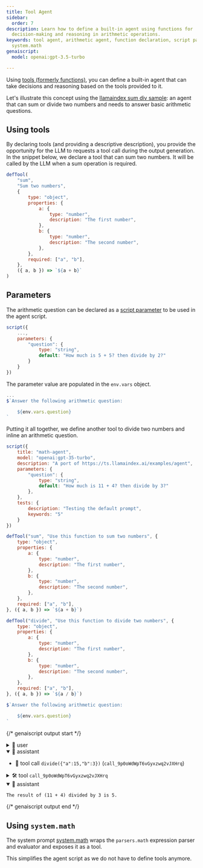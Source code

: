 ```yaml
---
title: Tool Agent
sidebar:
  order: 7
description: Learn how to define a built-in agent using functions for
  decision-making and reasoning in arithmetic operations.
keywords: tool agent, arithmetic agent, function declaration, script parameters,
  system.math
genaiscript:
  model: openai:gpt-3.5-turbo

---
```



Using [tools (formerly functions)](/genaiscript/reference/scripts/tools),
you can define a built-in agent that can take decisions
and reasoning based on the tools provided to it.

Let's illustrate this concept using the [llamaindex sum div sample](https://ts.llamaindex.ai/examples/agent):
an agent that can sum or divide two numbers and needs to answer basic arithmetic questions.

## Using tools

By declaring tools (and providing a descriptive description), you provide the opportunity
for the LLM to requests a tool call during the output generation. In the snippet below,
we declare a tool that can sum two numbers. It will be called by the LLM when a sum operation
is required.

```js "defTool"
defTool(
    "sum",
    "Sum two numbers",
    {
        type: "object",
        properties: {
            a: {
                type: "number",
                description: "The first number",
            },
            b: {
                type: "number",
                description: "The second number",
            },
        },
        required: ["a", "b"],
    },
    ({ a, b }) => `${a + b}`
)
```

## Parameters

The arithmetic question can be declared as a [script parameter](/genaiscript/reference/scripts/variables) to be used in the agent script.

```js "parameters"
script({
    ...,
    parameters: {
        "question": {
            type: "string",
            default: "How much is 5 + 5? then divide by 2?"
        }
    }
})
```

The parameter value are populated in the `env.vars` object.

```js "env.vars.question"
...
$`Answer the following arithmetic question:

    ${env.vars.question}
`
```

Putting it all together, we define another tool to divide two numbers
and inline an arithmetic question.

```js wrap
script({
    title: "math-agent",
    model: "openai:gpt-35-turbo",
    description: "A port of https://ts.llamaindex.ai/examples/agent",
    parameters: {
        "question": {
            type: "string",
            default: "How much is 11 + 4? then divide by 3?"
        },
    },
    tests: {
        description: "Testing the default prompt",
        keywords: "5"
    }
})

defTool("sum", "Use this function to sum two numbers", {
    type: "object",
    properties: {
        a: {
            type: "number",
            description: "The first number",
        },
        b: {
            type: "number",
            description: "The second number",
        },
    },
    required: ["a", "b"],
}, ({ a, b }) => `${a + b}`)

defTool("divide", "Use this function to divide two numbers", {
    type: "object",
    properties: {
        a: {
            type: "number",
            description: "The first number",
        },
        b: {
            type: "number",
            description: "The second number",
        },
    },
    required: ["a", "b"],
}, ({ a, b }) => `${a / b}`)

$`Answer the following arithmetic question: 

    ${env.vars.question}
`
```

{/* genaiscript output start */}

<details>
<summary>👤 user</summary>


```markdown wrap
Answer the following arithmetic question: 

How much is 11 + 4? then divide by 3?
```


</details>


<details open>
<summary>🤖 assistant </summary>

-  📠 tool call `divide({"a":15,"b":3})` (`call_9p0oWdWpT6vGyxzwq2vJXHrq`)

</details>


<details>
<summary>🛠️ tool <code>call_9p0oWdWpT6vGyxzwq2vJXHrq</code></summary>


```json wrap
5
```


</details>


<details open>
<summary>🤖 assistant </summary>


```markdown wrap
The result of (11 + 4) divided by 3 is 5.
```


</details>

{/* genaiscript output end */}



## Using `system.math`

The system prompt [system.math](/genaiscript/reference/scripts/system#systemmath)
wraps the `parsers.math` expression parser and evaluator and exposes it as a tool.

This simplifies the agent script as we do not have to define tools anymore.

<Code
    title="math-agent.genai.mjs"
    code={mathAgentSystemSrc}
    wrap={true}
    lang="js"
/>
